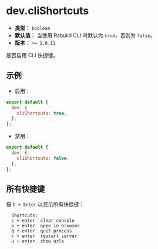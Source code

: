 # dev.cliShortcuts

- **类型：** `boolean`
- **默认值：** 当使用 Rsbuild CLI 时默认为 `true`，否则为 `false`。
- **版本：** `>= 1.0.11`

是否启用 CLI 快捷键。

## 示例

- 启用：

```js
export default {
  dev: {
    cliShortcuts: true,
  },
};
```

- 禁用：

```js
export default {
  dev: {
    cliShortcuts: false,
  },
};
```

## 所有快捷键

按 `h + Enter` 以显示所有快捷键：

```
  Shortcuts:
  c + enter  clear console
  o + enter  open in browser
  q + enter  quit process
  r + enter  restart server
  u + enter  show urls
```
